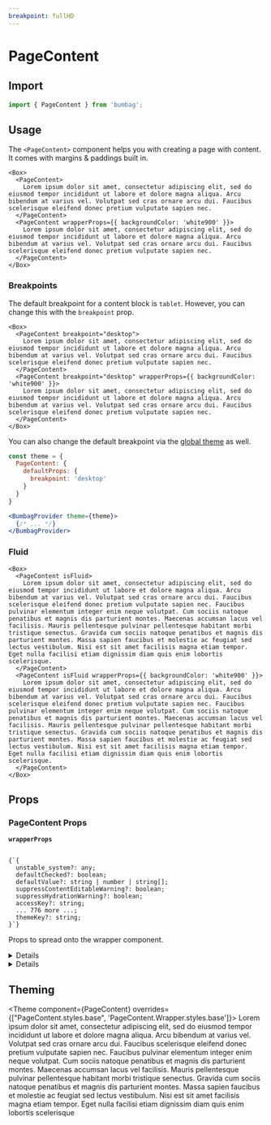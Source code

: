 ```yaml
---
breakpoint: fullHD
---
```



# PageContent

## Import

```jsx
import { PageContent } from 'bumbag';
```

## Usage

The `<PageContent>` component helps you with creating a page with content. It comes with margins & paddings built in.

```jsx-live
<Box>
  <PageContent>
    Lorem ipsum dolor sit amet, consectetur adipiscing elit, sed do eiusmod tempor incididunt ut labore et dolore magna aliqua. Arcu bibendum at varius vel. Volutpat sed cras ornare arcu dui. Faucibus scelerisque eleifend donec pretium vulputate sapien nec.
  </PageContent>
  <PageContent wrapperProps={{ backgroundColor: 'white900' }}>
    Lorem ipsum dolor sit amet, consectetur adipiscing elit, sed do eiusmod tempor incididunt ut labore et dolore magna aliqua. Arcu bibendum at varius vel. Volutpat sed cras ornare arcu dui. Faucibus scelerisque eleifend donec pretium vulputate sapien nec.
  </PageContent>
</Box>
```

### Breakpoints

The default breakpoint for a content block is `tablet`. However, you can change this with the `breakpoint` prop.

```jsx-live
<Box>
  <PageContent breakpoint="desktop">
    Lorem ipsum dolor sit amet, consectetur adipiscing elit, sed do eiusmod tempor incididunt ut labore et dolore magna aliqua. Arcu bibendum at varius vel. Volutpat sed cras ornare arcu dui. Faucibus scelerisque eleifend donec pretium vulputate sapien nec.
  </PageContent>
  <PageContent breakpoint="desktop" wrapperProps={{ backgroundColor: 'white900' }}>
    Lorem ipsum dolor sit amet, consectetur adipiscing elit, sed do eiusmod tempor incididunt ut labore et dolore magna aliqua. Arcu bibendum at varius vel. Volutpat sed cras ornare arcu dui. Faucibus scelerisque eleifend donec pretium vulputate sapien nec.
  </PageContent>
</Box>
```

You can also change the default breakpoint via the [global theme](/theming) as well.

```jsx
const theme = {
  PageContent: {
    defaultProps: {
      breakpoint: 'desktop'
    }
  }
}

<BumbagProvider theme={theme}>
  {/* ... */}
</BumbagProvider>
```

### Fluid

```jsx-live
<Box>
  <PageContent isFluid>
    Lorem ipsum dolor sit amet, consectetur adipiscing elit, sed do eiusmod tempor incididunt ut labore et dolore magna aliqua. Arcu bibendum at varius vel. Volutpat sed cras ornare arcu dui. Faucibus scelerisque eleifend donec pretium vulputate sapien nec. Faucibus pulvinar elementum integer enim neque volutpat. Cum sociis natoque penatibus et magnis dis parturient montes. Maecenas accumsan lacus vel facilisis. Mauris pellentesque pulvinar pellentesque habitant morbi tristique senectus. Gravida cum sociis natoque penatibus et magnis dis parturient montes. Massa sapien faucibus et molestie ac feugiat sed lectus vestibulum. Nisi est sit amet facilisis magna etiam tempor. Eget nulla facilisi etiam dignissim diam quis enim lobortis scelerisque.
  </PageContent>
  <PageContent isFluid wrapperProps={{ backgroundColor: 'white900' }}>
    Lorem ipsum dolor sit amet, consectetur adipiscing elit, sed do eiusmod tempor incididunt ut labore et dolore magna aliqua. Arcu bibendum at varius vel. Volutpat sed cras ornare arcu dui. Faucibus scelerisque eleifend donec pretium vulputate sapien nec. Faucibus pulvinar elementum integer enim neque volutpat. Cum sociis natoque penatibus et magnis dis parturient montes. Maecenas accumsan lacus vel facilisis. Mauris pellentesque pulvinar pellentesque habitant morbi tristique senectus. Gravida cum sociis natoque penatibus et magnis dis parturient montes. Massa sapien faucibus et molestie ac feugiat sed lectus vestibulum. Nisi est sit amet facilisis magna etiam tempor. Eget nulla facilisi etiam dignissim diam quis enim lobortis scelerisque.
  </PageContent>
</Box>
```

## Props

### PageContent Props

<!-- Automatically generated -->

**<Code fontSize="150" marginRight="major-1">wrapperProps</Code>**  

<Code isBlock palette="primary" fontSize="150" padding="minor-1" marginBottom="major-2">
{`{
  unstable_system?: any;
  defaultChecked?: boolean;
  defaultValue?: string | number | string[];
  suppressContentEditableWarning?: boolean;
  suppressHydrationWarning?: boolean;
  accessKey?: string;
  ... 776 more ...;
  themeKey?: string;
}`}
</Code>

Props to spread onto the wrapper component.

<Divider marginTop="major-2" marginBottom="major-2" />

<details><Box use="summary" marginBottom="major-2">Inherits <code><strong>Container</strong></code> props</Box>

**<Code fontSize="150" marginRight="major-1">align</Code>** <Code fontSize="100" palette="primary">&#34;right&#34; | &#34;left&#34; | &#34;center&#34;</Code> 

Sets the alignment of the container.

<Divider marginTop="major-2" marginBottom="major-2" />

**<Code fontSize="150" marginRight="major-1">breakpoint</Code>**  

<Code isBlock palette="primary" fontSize="150" padding="minor-1" marginBottom="major-2">
{`(string & {})
  | "tablet"
  | "mobile"
  | "fullHD"
  | "widescreen"
  | "desktop"`}
</Code>

Sets the breakpoint width of the container.

<Divider marginTop="major-2" marginBottom="major-2" />

**<Code fontSize="150" marginRight="major-1">isFluid</Code>** <Code fontSize="100" palette="primary">boolean</Code> 

Indicates if the container is fluid.

<Divider marginTop="major-2" marginBottom="major-2" />

**<Code fontSize="150" marginRight="major-1">isLayout</Code>** <Code fontSize="100" palette="primary">boolean</Code> 

Indicates if the container is of a layout type.

<Divider marginTop="major-2" marginBottom="major-2" />

</details>
            

<details><Box use="summary" marginBottom="major-2">Inherits <code><strong>Box</strong></code> props</Box>

**<Code fontSize="150" marginRight="major-1">use</Code>**  

<Code isBlock palette="primary" fontSize="150" padding="minor-1" marginBottom="major-2">
{`string
  | (ComponentClass<any, any> & { useProps: any; })
  | (FunctionComponent<any> & { useProps: any; })`}
</Code>

<Divider marginTop="major-2" marginBottom="major-2" />

**<Code fontSize="150" marginRight="major-1">className</Code>** <Code fontSize="100" palette="primary">string</Code> 

<Divider marginTop="major-2" marginBottom="major-2" />

**<Code fontSize="150" marginRight="major-1">children</Code>**  

<Code isBlock palette="primary" fontSize="150" padding="minor-1" marginBottom="major-2">
{`string
  | number
  | boolean
  | {}
  | ReactElement<any, string
  | ((props: any) => ReactElement<any, string
  | ...
  | (new (props: any) => Component<any, any, any>)>)
  | (new (props: any) => Component<...>)>
  | ReactNodeArray
  | ReactPortal
  | ((props: BoxProps) => ReactNode)`}
</Code>

<Divider marginTop="major-2" marginBottom="major-2" />

**<Code fontSize="150" marginRight="major-1">alignX</Code>** <Code fontSize="100" palette="primary">&#34;right&#34; | &#34;left&#34; | &#34;center&#34;</Code> 

<Divider marginTop="major-2" marginBottom="major-2" />

**<Code fontSize="150" marginRight="major-1">alignY</Code>** <Code fontSize="100" palette="primary">&#34;top&#34; | &#34;bottom&#34; | &#34;center&#34;</Code> 

<Divider marginTop="major-2" marginBottom="major-2" />

**<Code fontSize="150" marginRight="major-1">altitude</Code>** <Code fontSize="100" palette="primary">string</Code> 

<Divider marginTop="major-2" marginBottom="major-2" />

**<Code fontSize="150" marginRight="major-1">variant</Code>** <Code fontSize="100" palette="primary">string</Code> 

<Divider marginTop="major-2" marginBottom="major-2" />

**<Code fontSize="150" marginRight="major-1">colorMode</Code>** <Code fontSize="100" palette="primary">string</Code> 

<Divider marginTop="major-2" marginBottom="major-2" />

**<Code fontSize="150" marginRight="major-1">disabled</Code>** <Code fontSize="100" palette="primary">boolean</Code> 

<Divider marginTop="major-2" marginBottom="major-2" />

**<Code fontSize="150" marginRight="major-1">overrides</Code>**  

<Code isBlock palette="primary" fontSize="150" padding="minor-1" marginBottom="major-2">
{`{
  useCSSVariables?: boolean;
  altitudes?: AltitudesThemeConfig;
  borders?: BordersThemeConfig;
  borderRadii?: BorderRadiiThemeConfig;
  ... 94 more ...;
  Template?: TemplateThemeConfig;
}`}
</Code>

<Divider marginTop="major-2" marginBottom="major-2" />

**<Code fontSize="150" marginRight="major-1">elementRef</Code>** <Code fontSize="100" palette="primary">((instance: any) =&#62; void) | RefObject&#60;any&#62;</Code> 

<Divider marginTop="major-2" marginBottom="major-2" />

**<Code fontSize="150" marginRight="major-1">themeKey</Code>** <Code fontSize="100" palette="primary">string</Code> 

<Divider marginTop="major-2" marginBottom="major-2" />

</details>
            

## Theming

<Theme component={PageContent} overrides={["PageContent.styles.base", 'PageContent.Wrapper.styles.base']}>
  Lorem ipsum dolor sit amet, consectetur adipiscing elit, sed do eiusmod tempor
  incididunt ut labore et dolore magna aliqua. Arcu bibendum at varius vel.
  Volutpat sed cras ornare arcu dui. Faucibus scelerisque eleifend donec pretium
  vulputate sapien nec. Faucibus pulvinar elementum integer enim neque volutpat.
  Cum sociis natoque penatibus et magnis dis parturient montes. Maecenas
  accumsan lacus vel facilisis. Mauris pellentesque pulvinar pellentesque
  habitant morbi tristique senectus. Gravida cum sociis natoque penatibus et
  magnis dis parturient montes. Massa sapien faucibus et molestie ac feugiat sed
  lectus vestibulum. Nisi est sit amet facilisis magna etiam tempor. Eget nulla
  facilisi etiam dignissim diam quis enim lobortis scelerisque
</Theme>
